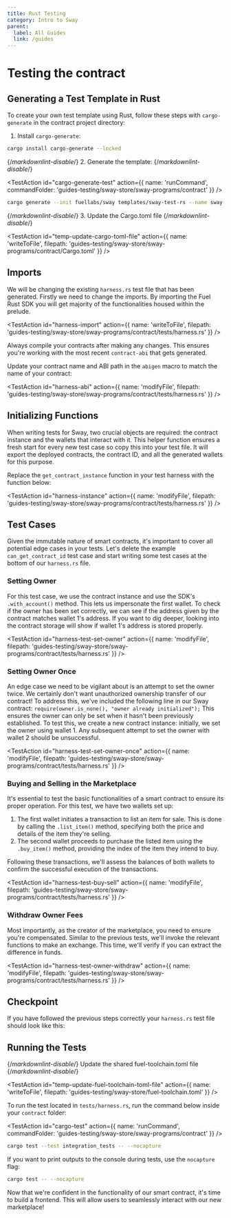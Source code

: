 ```yaml
---
title: Rust Testing
category: Intro to Sway
parent:
  label: All Guides
  link: /guides
---
```


# Testing the contract

## Generating a Test Template in Rust

To create your own test template using Rust, follow these steps with `cargo-generate` in the contract project directory:

1. Install `cargo-generate`:

```bash
cargo install cargo-generate --locked
```

{/*markdownlint-disable*/}
2. Generate the template:
{/*markdownlint-disable*/}

<TestAction
id="cargo-generate-test"
action={{
  name: 'runCommand',
  commandFolder: 'guides-testing/sway-store/sway-programs/contract'
}}
/>

```bash
cargo generate --init fuellabs/sway templates/sway-test-rs --name sway-store
```

{/*markdownlint-disable*/}
3. Update the Cargo.toml file
{/*markdownlint-disable*/}

<TestAction
id="temp-update-cargo-toml-file"
action={{
  name: 'writeToFile',
  filepath: 'guides-testing/sway-store/sway-programs/contract/Cargo.toml'
}}
/>

<CodeImport
  file="../../examples/intro-to-sway/sway-store/sway-programs/contract/Cargo.toml"
  lang="rust"
/>

## Imports

We will be changing the existing `harness.rs` test file that has been generated. Firstly we need to change the imports. By importing the Fuel Rust SDK you will get majority of the functionalities housed within the prelude.

<TestAction
id="harness-import"
action={{
  name: 'writeToFile',
  filepath: 'guides-testing/sway-store/sway-programs/contract/tests/harness.rs'
}}
/>

<CodeImport
  file="../../examples/intro-to-sway/sway-store/sway-programs/contract/tests/harness.rs"
  comment="rs_import"
  commentType="//"
  lang="rust"
/>

Always compile your contracts after making any changes. This ensures you're working with the most recent `contract-abi` that gets generated.

Update your contract name and ABI path in the `abigen` macro to match the name of your contract:

<TestAction
id="harness-abi"
action={{
  name: 'modifyFile',
  filepath: 'guides-testing/sway-store/sway-programs/contract/tests/harness.rs'
}}
/>

<CodeImport
  file="../../examples/intro-to-sway/sway-store/sway-programs/contract/tests/harness.rs"
  comment="rs_abi"
  commentType="//"
  lang="rust"
/>

## Initializing Functions

When writing tests for Sway, two crucial objects are required: the contract instance and the wallets that interact with it. This helper function ensures a fresh start for every new test case so copy this into your test file. It will export the deployed contracts, the contract ID, and all the generated wallets for this purpose.

Replace the `get_contract_instance` function in your test harness with the function below:

<TestAction
id="harness-instance"
action={{
  name: 'modifyFile',
  filepath: 'guides-testing/sway-store/sway-programs/contract/tests/harness.rs'
}}
/>

<CodeImport
  file="../../examples/intro-to-sway/sway-store/sway-programs/contract/tests/harness.rs"
  comment="rs_contract_instance_parent"
  commentType="//"
  lang="rust"
/>

## Test Cases

Given the immutable nature of smart contracts, it's important to cover all potential edge cases in your tests.
Let's delete the example `can_get_contract_id` test case and start writing some test cases at the bottom of our `harness.rs` file.

### Setting Owner

For this test case, we use the contract instance and use the SDK's `.with_account()` method. This lets us impersonate the first wallet. To check if the owner has been set correctly, we can see if the address given by the contract matches wallet 1's address. If you want to dig deeper, looking into the contract storage will show if wallet 1's address is stored properly.

<TestAction
id="harness-test-set-owner"
action={{
  name: 'modifyFile',
  filepath: 'guides-testing/sway-store/sway-programs/contract/tests/harness.rs'
}}
/>

<CodeImport
  file="../../examples/intro-to-sway/sway-store/sway-programs/contract/tests/harness.rs"
  comment="rs_test_set_owner"
  commentType="//"
  lang="rust"
/>

### Setting Owner Once

An edge case we need to be vigilant about is an attempt to set the owner twice. We certainly don't want unauthorized ownership transfer of our contract! To address this, we've included the following line in our Sway contract: `require(owner.is_none(), "owner already initialized");`
This ensures the owner can only be set when it hasn't been previously established. To test this, we create a new contract instance: initially, we set the owner using wallet 1. Any subsequent attempt to set the owner with wallet 2 should be unsuccessful.

<TestAction
id="harness-test-set-owner-once"
action={{
  name: 'modifyFile',
  filepath: 'guides-testing/sway-store/sway-programs/contract/tests/harness.rs'
}}
/>

<CodeImport
  file="../../examples/intro-to-sway/sway-store/sway-programs/contract/tests/harness.rs"
  comment="rs_test_set_owner_once"
  commentType="//"
  lang="rust"
/>

### Buying and Selling in the Marketplace

It's essential to test the basic functionalities of a smart contract to ensure its proper operation.
For this test, we have two wallets set up:

1. The first wallet initiates a transaction to list an item for sale. This is done by calling the `.list_item()` method, specifying both the price and details of the item they're selling.
2. The second wallet proceeds to purchase the listed item using the `.buy_item()` method, providing the index of the item they intend to buy.

Following these transactions, we'll assess the balances of both wallets to confirm the successful execution of the transactions.

<TestAction
id="harness-test-buy-sell"
action={{
  name: 'modifyFile',
  filepath: 'guides-testing/sway-store/sway-programs/contract/tests/harness.rs'
}}
/>

<CodeImport
  file="../../examples/intro-to-sway/sway-store/sway-programs/contract/tests/harness.rs"
  comment="rs_test_list_and_buy_item"
  commentType="//"
  lang="rust"
/>

### Withdraw Owner Fees

Most importantly, as the creator of the marketplace, you need to ensure you're compensated. Similar to the previous tests, we'll invoke the relevant functions to make an exchange. This time, we'll verify if you can extract the difference in funds.

<TestAction
id="harness-test-owner-withdraw"
action={{
  name: 'modifyFile',
  filepath: 'guides-testing/sway-store/sway-programs/contract/tests/harness.rs'
}}
/>

<CodeImport
  file="../../examples/intro-to-sway/sway-store/sway-programs/contract/tests/harness.rs"
  comment="rs_test_withdraw_funds"
  commentType="//"
  lang="rust"
/>

## Checkpoint

If you have followed the previous steps correctly your `harness.rs` test file should look like this:

<CodeImport
  file="../../examples/intro-to-sway/sway-store/sway-programs/contract/tests/harness.rs"
  comment="all"
  commentType="//"
  lang="rust"
/>

## Running the Tests

{/*markdownlint-disable*/}
Update the shared fuel-toolchain.toml file
{/*markdownlint-disable*/}

<TestAction
id="temp-update-fuel-toolchain-toml-file"
action={{
  name: 'writeToFile',
  filepath: 'guides-testing/sway-store/fuel-toolchain.toml'
}}
/>

<CodeImport
  file="../../examples/intro-to-sway/sway-store/fuel-toolchain.toml"
  lang="rust"
/>

To run the test located in `tests/harness.rs`, run the command below inside your `contract` folder:

<TestAction
id="cargo-test"
action={{
  name: 'runCommand',
  commandFolder: 'guides-testing/sway-store/sway-programs/contract'
}}
/>

```sh
cargo test --test integration_tests -- --nocapture
```

If you want to print outputs to the console during tests, use the `nocapture` flag:

```sh
cargo test -- --nocapture
```

Now that we're confident in the functionality of our smart contract, it's time to build a frontend. This will allow users to seamlessly interact with our new marketplace!
